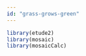 ```yaml
---
id: "grass-grows-green"
---
```


```r
library(etude2)
library(mosaic)
library(mosaicCalc)
```
